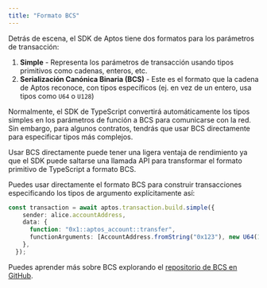 ```yaml
---
title: "Formato BCS"
---
```


Detrás de escena, el SDK de Aptos tiene dos formatos para los parámetros de transacción:

1. **Simple** - Representa los parámetros de transacción usando tipos primitivos como cadenas, enteros, etc.
2. **Serialización Canónica Binaria (BCS)** - Este es el formato que la cadena de Aptos reconoce, con tipos específicos (ej. en vez de un entero, usa tipos como `U64` o `U128`)

Normalmente, el SDK de TypeScript convertirá automáticamente los tipos simples en los parámetros de función a BCS para comunicarse con la red. Sin embargo, para algunos contratos, tendrás que usar BCS directamente para especificar tipos más complejos.

Usar BCS directamente puede tener una ligera ventaja de rendimiento ya que el SDK puede saltarse una llamada API para transformar el formato primitivo de TypeScript a formato BCS.

Puedes usar directamente el formato BCS para construir transacciones especificando los tipos de argumento explícitamente así:

```typescript filename="example.ts"
const transaction = await aptos.transaction.build.simple({
    sender: alice.accountAddress,
    data: {
      function: "0x1::aptos_account::transfer",
      functionArguments: [AccountAddress.fromString("0x123"), new U64(1_000_000)],
    },
  });
```

Puedes aprender más sobre BCS explorando el [repositorio de BCS en GitHub](https://github.com/aptos-labs/bcs).
